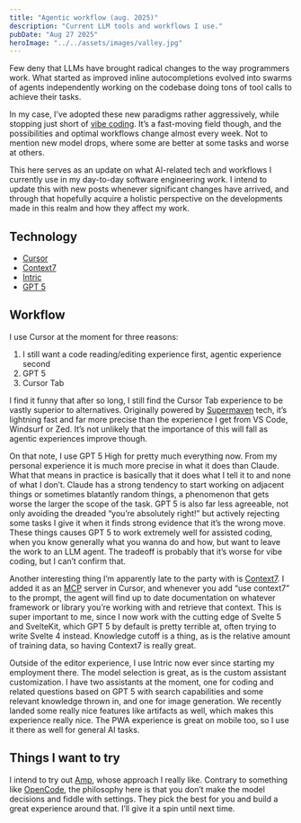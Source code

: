 ```yaml
---
title: "Agentic workflow (aug. 2025)"
description: "Current LLM tools and workflows I use."
pubDate: "Aug 27 2025"
heroImage: "../../assets/images/valley.jpg"
---
```


Few deny that LLMs have brought radical changes to the way programmers work. What started as improved inline autocompletions evolved into swarms of agents independently working on the codebase doing tons of tool calls to achieve their tasks.

In my case, I’ve adopted these new paradigms rather aggressively, while stopping just short of [vibe coding](https://x.com/karpathy/status/1886192184808149383). It’s a fast-moving field though, and the possibilities and optimal workflows change almost every week. Not to mention new model drops, where some are better at some tasks and worse at others.

This here serves as an update on what AI-related tech and workflows I currently use in my day-to-day software engineering work. I intend to update this with new posts whenever significant changes have arrived, and through that hopefully acquire a holistic perspective on the developments made in this realm and how they affect my work.

## Technology

- [Cursor](https://cursor.com/)
- [Context7](https://context7.com/)
- [Intric](https://www.intric.ai/en)
- [GPT 5](https://openai.com/index/introducing-gpt-5/)

## Workflow

I use Cursor at the moment for three reasons:

1. I still want a code reading/editing experience first, agentic experience second
2. GPT 5
3. Cursor Tab

I find it funny that after so long, I still find the Cursor Tab experience to be vastly superior to alternatives. Originally powered by [Supermaven](https://supermaven.com/) tech, it’s lightning fast and far more precise than the experience I get from VS Code, Windsurf or Zed. It’s not unlikely that the importance of this will fall as agentic experiences improve though.

On that note, I use GPT 5 High for pretty much everything now. From my personal experience it is much more precise in what it does than Claude. What that means in practice is basically that it does what I tell it to and none of what I don’t. Claude has a strong tendency to start working on adjacent things or sometimes blatantly random things, a phenomenon that gets worse the larger the scope of the task. GPT 5 is also far less agreeable, not only avoiding the dreaded “you’re absolutely right\!” but actively rejecting some tasks I give it when it finds strong evidence that it’s the wrong move. These things causes GPT 5 to work extremely well for assisted coding, when you know generally what you wanna do and how, but want to leave the work to an LLM agent. The tradeoff is probably that it’s worse for vibe coding, but I can’t confirm that.

Another interesting thing I’m apparently late to the party with is [Context7](https://context7.com/). I added it as an [MCP](https://modelcontextprotocol.io/docs/getting-started/intro) server in Cursor, and whenever you add “use context7” to the prompt, the agent will find up to date documentation on whatever framework or library you’re working with and retrieve that context. This is super important to me, since I now work with the cutting edge of Svelte 5 and SvelteKit, which GPT 5 by default is pretty terrible at, often trying to write Svelte 4 instead. Knowledge cutoff is a thing, as is the relative amount of training data, so having Context7 is really great.

Outside of the editor experience, I use Intric now ever since starting my employment there. The model selection is great, as is the custom assistant customization. I have two assistants at the moment, one for coding and related questions based on GPT 5 with search capabilities and some relevant knowledge thrown in, and one for image generation. We recently landed some really nice features like artifacts as well, which makes this experience really nice. The PWA experience is great on mobile too, so I use it there as well for general AI tasks.

## Things I want to try

I intend to try out [Amp](https://ampcode.com/), whose approach I really like. Contrary to something like [OpenCode](https://github.com/sst/opencode), the philosophy here is that you don’t make the model decisions and fiddle with settings. They pick the best for you and build a great experience around that. I’ll give it a spin until next time.

